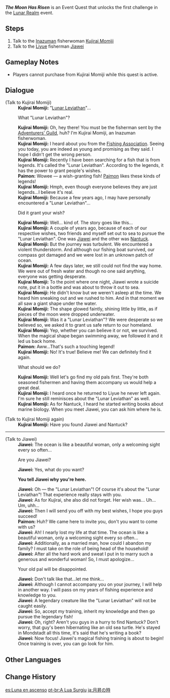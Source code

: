 {{Quest Infobox
|id            = 72659
|image         = Event Quest The Moon Has Risen.png
|type          = World
|region        = Inazuma
|area          = Narukami Island
|event_name    = Lunar Realm
|part          = 1
|requirement   = Complete [[Ritou Escape Plan]] and [[Exploding Population]]
|startLocation = [[Narukami Island]], [[Inazuma]]
|next          = To Thee My Tender Grief Confide
|mora          = 10,000
|other         = {{Card|Adventurer's Experience|4}}
|characters    = Kujirai Momiji; Jiawei; Traveler
}}
'''''The Moon Has Risen''''' is an Event Quest that unlocks the first challenge in the [[Lunar Realm]] event.

==Steps==
# Talk to the [[Inazuma]]n fisherwoman [[Kujirai Momiji]]
# Talk to the [[Liyue]] fisherman [[Jiawei]]

==Gameplay Notes==
* Players cannot purchase from Kujirai Momiji while this quest is active.

==Dialogue==
{{Quest Description|The Inazuman angler Kujirai Momiji has something that she wants help with...<br /><br />An Inazuman fisherwoman, Kujirai Momiji, has always wanted to catch a legendary great fish called the "Lunar Leviathan." She plans to assemble all her old friends and embark on a journey to find it &mdash; and she invites you to join her.}}
{{Dialogue start}}
;(Talk to Kujirai Momiji)
:'''Kujirai Momiji:''' "[[Lunar Leviathan]]"...
:{{DIcon}} What "Lunar Leviathan"?
:'''Kujirai Momiji:''' Oh, hey there! You must be the fisherman sent by the [[Adventurers' Guild]], huh? I'm Kujirai Momiji, an Inazuman fisherwoman.
:'''Kujirai Momiji:''' I heard about you from the [[Fishing Association]]. Seeing you today, you are indeed as young and promising as they said. I hope I didn't get the wrong person.
:'''Kujirai Momiji:''' Recently I have been searching for a fish that is from legends. It's called the "Lunar Leviathan". According to the legends, it has the power to grant people's wishes.
:'''Paimon:''' Wowee &mdash; a wish-granting fish! [[Paimon]] likes these kinds of legends!
:'''Kujirai Momiji:''' Hmph, even though everyone believes they are just legends...I believe it's real.
:'''Kujirai Momiji:''' Because a few years ago, I may have personally encountered a "Lunar Leviathan"...
:{{DIcon}} Did it grant your wish?
:'''Kujirai Momiji:''' Well... kind of. The story goes like this...
:'''Kujirai Momiji:''' A couple of years ago, because of each of our respective wishes, two friends and myself set out to sea to pursue the "Lunar Leviathan". One was [[Jiawei]] and the other was [[Nantuck]].
:'''Kujirai Momiji:''' But the journey was turbulent. We encountered a violent thunderstorm. And although our fishing boat survived, our compass got damaged and we were lost in an unknown patch of ocean.
:'''Kujirai Momiji:''' A few days later, we still could not find the way home. We were out of fresh water and though no one said anything, everyone was getting desperate.
:'''Kujirai Momiji:''' To the point where one night, Jiawei wrote a suicide note, put it in a bottle and was about to throw it out to sea.
:'''Kujirai Momiji:''' He didn't know but we weren't asleep at the time. We heard him sneaking out and we rushed to {{sic|grabbed}} him. And in that moment we all saw a giant shape under the water.
:'''Kujirai Momiji:''' The shape glowed faintly, shining little by little, as if pieces of the moon were dropped underwater.
:'''Kujirai Momiji:''' Was it a "Lunar Leviathan"? We were desperate so we believed so, we asked it to grant us safe return to our homeland.
:'''Kujirai Momiji:''' Yep, whether you can believe it or not, we survived. When the magical shape began swimming away, we followed it and it led us back home.
:'''Paimon:''' Aww...That's such a touching legend!
:'''Kujirai Momiji:''' No! It's true! Believe me! We can definitely find it again.
:{{DIcon}} What should we do?
:'''Kujirai Momiji:''' Well let's go find my old pals first. They're both seasoned fishermen and having them accompany us would help a great deal.
:'''Kujirai Momiji:''' {{Color|buzzword|Jiawei is located at [[Liyue Harbor]],}} I heard once he returned to Liyue he never left again. I'm sure he still reminisces about the "Lunar Leviathan" as well.
:'''Kujirai Momiji:''' As for Nantuck, I heard he started writing books about marine biology. When you meet Jiawei, you can ask him where he is.

;(Talk to Kujirai Momiji again)
:'''Kujirai Momiji:''' Have you found Jiawei and Nantuck?
----
;(Talk to Jiawei)
:'''Jiawei:''' The ocean is like a beautiful woman, only a welcoming sight every so often...
:{{DIcon}} Are you Jiawei?
:'''Jiawei:''' Yes, what do you want?

:'''You tell Jiawei why you're here.'''

:'''Jiawei:''' Oh &mdash; the "Lunar Leviathan"! Of course it's about the "Lunar Leviathan"! That experience really stays with you.
:'''Jiawei:''' As for Kujirai, she also did not forget. Her wish was... Uh... Um, uhh...
:'''Jiawei:''' Then I will send you off with my best wishes, I hope you guys succeed!
:'''Paimon:''' Huh? We came here to invite you, don't you want to come with us?
:'''Jiawei:''' Ah! I nearly lost my life at that time. The ocean is like a beautiful woman, only a welcoming sight every so often...
:'''Jiawei:''' Additionally, as a married man, how could I abandon my family? I must take on the role of being head of the household!
:'''Jiawei:''' After all the hard work and sweat I put in to marry such a generous and wonderful woman! So, I must apologize...
:{{DIcon}} Your old pal will be disappointed.
:'''Jiawei:''' Don't talk like that...let me think...
:'''Jiawei:''' Although I cannot accompany you on your journey, I will help in another way. I will pass on my years of fishing experience and knowledge to you.
:'''Jiawei:''' A legendary creature like the "Lunar Leviathan" will not be caught easily.
:'''Jiawei:''' So, accept my training, inherit my knowledge and then go pursue the legendary fish!
:'''Jiawei:''' Oh, right? Aren't you guys in a hurry to find Nantuck? Don't worry, that guy's been hibernating like an old sea turtle. He's stayed in Mondstadt all this time, it's said that he's writing a book?
:'''Jiawei:''' Now focus! Jiawei's magical fishing training is about to begin! Once training is over, you can go look for him.
{{Dialogue end}}

==Other Languages==
{{Other Languages
|en      = The Moon Has Risen
|zhs     = 月升之时
|zhs_rm  = Yuè Shēng zhī Shí
|zht     = 月升之時
|zht_rm  = Yuè Shēng zhī Shí
|zh_tl   = The Time of Moon-Rising
|ja      = 月昇の時
|ja_rm   = Gesshou no Toki{{Assumed}}
|ja_tl   = Time of Moon Rise
|ko      = 달이 뜰 무렵
|ko_rm   = Dari Tteul Muryeop
|ko_tl   = Towards of Moon Rise
|es      = Luna en ascenso
|es_tl   = Rising Moon
|fr      = Lever de lune
|fr_tl   = Moonrise
|ru      = Луна взошла
|ru_tl   = The Moon Has Risen
|th      = เมื่อดวงจันทร์ทอแสง
|th_rm   = 
|th_tl   = 
|vi      = Thời Khắc Trăng Lên
|vi_tl   = 
|de      = Der Mond ist aufgegangen
|de_tl   = The Moon Has Risen
|id      = Saat Rembulan Terbit
|id_tl   = When the Moon Rises
|pt      = A Lua Surgiu
|pt_tl   = The Moon Arose
}}

==Change History==
{{Change History|2.1}}

[[es:Luna en ascenso]]
[[pt-br:A Lua Surgiu]]
[[ja:月昇の時]]